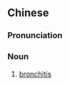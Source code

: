 {{also|支气管炎}}
==Chinese==
{{zh-forms|s=支气管炎|type=31}}

===Pronunciation===
{{zh-pron
|m=zhīqìguǎnyán
|c=zi1 hei3 gun2 jim4
|cat=n
}}

===Noun===
{{zh-noun}}

# [[bronchitis]]